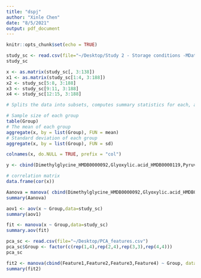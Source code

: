 ```yaml
---
title: "dspj"
author: "Xinle Chen"
date: "8/5/2021"
output: pdf_document
---
```


```r
knitr::opts_chunk$set(echo = TRUE)
```

```r

study_sc <- read.csv(file="~/Desktop/Study 2 - Storage conditions -MDataSci 2021.csv")
study_sc
```
```r
x <- as.matrix(study_sc[, 3:138])
x1 <- as.matrix(study_sc[1:4, 3:188])
x2 <- study_sc[5:8, 3:188]
x3 <- study_sc[9:11, 3:188]
x4 <- study_sc[12:15, 3:188]

```


```r
# Splits the data into subsets, computes summary statistics for each, and returns the result in a convenient form.

# Sample size of each group
table(Group)
# The mean of each group
aggregate(x, by = list(Group), FUN = mean)
# Standard deviation of each group
aggregate(x, by = list(Group), FUN = sd)

```



```r
colnames(x, do.NULL = TRUE, prefix = "col")
```
```r
y <- cbind(Dimethylglycine_HMDB0000092,Glyoxylic.acid_HMDB0000119,Pyruvic.acid_HMDB0000243,L.Lactic.acid_HMDB0000190,Alpha.Hydroxyisobutyric.acid_HMDB0000729,Glycolic.acid_HMDB0000115,Caproic.acid_HMDB0000535,L.Alanine_HMDB0000161,Alpha.ketoisovaleric.acid_HMDB0000019,Glycine_HMDB0000123,Oxalic.acid_HMDB0002329,Hydroxylamine_HMDB0003338,X2.Hydroxybutyric.acid_HMDB0000008,Acetoacetic.acid_HMDB0000060,Hydroxypropionic.acid_HMDB0000700,Pyruvic.acid_HMDB0000243.1,X3.Hydroxybutyric.acid_HMDB0000357,X.S..3.Hydroxyisobutyric.acid_HMDB0000023,X2.Hydroxy.3.methylbutyric.acid_HMDB0000407,D.Alpha.aminobutyric.acid_HMDB0000650,X3.Methyl.2.oxovaleric.acid_HMDB0000491,Beta.Alanine_HMDB0000056,X2.Methyl.3.hydroxybutyric.acid_HMDB0000354,X3.Methyl.2.oxovaleric.acid_HMDB0000491.1,Malonic.acid_HMDB0000691,X3.Aminoisobutanoic.acid_HMDB0003911,X3.Hydroxyisovaleric.acid_HMDB0000754,Ketoleucine_HMDB0000695,L.Valine_HMDB0000883,ITSD_Valine,Urea_HMDB0000294,Benzoic.acid_HMDB0001870,Caprylic.acid_HMDB0000482,Glycerol_HMDB0000131,Ethanolamine_HMDB0000149,L.Leucine_HMDB0000687,Acetylglycine_HMDB0000532,L.Isoleucine_HMDB0000172,Nicotinic.acid_HMDB0001488,Maleic.acid_HMDB0000176,L.Proline_HMDB0000162,Phenylacetic.acid_HMDB0000209,Succinic.acid_HMDB0000254,Glycine_HMDB0000123.1,Methylsuccinic.acid_HMDB0001844,Glyceric.acid_HMDB0000139,Fumaric.acid_HMDB0000134,Uracil_HMDB0000300,Pelargonic.acid_HMDB0000847,L.Serine_HMDB0000187,L.Threonine_HMDB0000167,Mesaconic.acid_HMDB0000749,Glutaric.acid_HMDB0000661,Thymine_HMDB0000262,Beta.Alanine_HMDB0000056.1,L.Homoserine_HMDB0000719,Capric.acid_HMDB0000511,Citramalic.acid_HMDB0000426,Malic.acid_HMDB0000744,Niacinamide_HMDB0001406,Adipic.acid_HMDB0000448,D.Threitol_HMDB0004136,Dihydrouracil_HMDB0000076,Erythritol_HMDB0002994,N.Acetylserine_HMDB0002931,L.Aspartic.acid_HMDB0000191,L.Methionine_HMDB0000696,X4.Hydroxyproline_HMDB0000725,Pyroglutamic.acid_HMDB0000267,Cytosine_HMDB0000630,Gamma.Aminobutyric.acid_HMDB0000112,Threonic.acid_HMDB0000943,L.Cysteine_HMDB0000574,L.2.Hydroxyglutaric.acid_HMDB0000694,Creatinine_HMDB0000562,X3.Hydroxyglutaric.acid_HMDB0000428,Oxoglutaric.acid_HMDB0000208,Phenylpyruvic.acid_HMDB0000205,Pimelic.acid_HMDB0000857,Phenyllactic.acid_HMDB0000779,Phosphoenolpyruvic.acid_HMDB0000263,Ornithine_HMDB0000214,Hypotaurine_HMDB0000965,Triethanolamine_HMDB0032538,X2.Aminobenzoic.acid_HMDB0001123,L.Glutamic.acid_HMDB0000148,X4.Hydroxybenzoic.acid_HMDB0000500,X5.Aminopentanoic.acid_HMDB0003355,X2.3.Dihydroxybutanedioic.acid_HMDB0059916,L.Phenylalanine_HMDB0000159,Dodecanoic.acid_HMDB0000638,Lyxose_HMDB0003402_1,D.Xylose_HMDB0000098,Lyxose_HMDB0003402_2,D.Arabinose_HMDB0029942,L.Asparagine_HMDB0000168,D.Ribulose_HMDB0000621,D.Ribose_HMDB0000283,D.Xylulose_HMDB0001644,X3.Sulfinoalanine_HMDB0000996,Suberic.acid_HMDB0000893,L.Lysine_HMDB0000182,Levoglucosan_HMDB0000640,D.Arabitol_HMDB0000568,Ribitol_HMDB0000508,cis.Aconitic.acid_HMDB0000072,Quinolinic.acid_HMDB0000232,Putrescine_HMDB0001414,Glycerol.3.phosphate_HMDB0000126,Vanillic.acid_HMDB0000484,L.Glutamine_HMDB0000641,X2.Phosphoglyceric.acid_HMDB0000362,Azelaic.acid_HMDB0000784,L.Dihydroorotic.acid_HMDB0003349,O.Phosphoethanolamine_HMDB0000224,X3.Phosphoglyceric.acid_HMDB0000807,Isocitric.acid_HMDB0000193,Hypoxanthine_HMDB0000157,Citric.acid_HMDB0000094,L.Arginine_HMDB0000517,Ornithine_HMDB0000214.1,Dopamine_HMDB0000073,Myristic.acid_HMDB0000806,X1.5.Anhydrosorbitol_HMDB0002712,D.Tagatose_HMDB0003418,Psicose_1,Sebacic.acid_HMDB0000792,D.Fructose_HMDB0000660,Gluconolactone_HMDB0000150,L.Sorbose_HMDB0001266,D.Mannose_HMDB0000169,Hydroxyphenyllactic.acid_HMDB0000755,D.Glucose_HMDB0000122,N.Acetylglutamine_HMDB0006029,L.Lysine_HMDB0000182.1,D.Mannose_HMDB0000169.1)
```


```r
# correlation matrix
data.frame(cor(x))
```

```r
Aanova = manova( cbind(Dimethylglycine_HMDB0000092,Glyoxylic.acid_HMDB0000119,Pyruvic.acid_HMDB0000243,L.Lactic.acid_HMDB0000190,Alpha.Hydroxyisobutyric.acid_HMDB0000729,Glycolic.acid_HMDB0000115,Caproic.acid_HMDB0000535,L.Alanine_HMDB0000161,Alpha.ketoisovaleric.acid_HMDB0000019,Glycine_HMDB0000123,Oxalic.acid_HMDB0002329) ~ Group, data = study_sc)
summary(Aanova)

```
```r
aov1 <- aov(x ~ Group,data=study_sc)
summary(aov1)
```


```r
fit <- manova(x ~ Group,data=study_sc)
summary.aov(fit)

```

```r
pca_sc <- read.csv(file="~/Desktop/PCA_features.csv")
pca_sc$Group <- factor(c(rep(1,4),rep(2,4),rep(3,3),rep(4,4)))
pca_sc
```

```r
fit2 <- manova(cbind(Feature1,Feature2,Feature3,Feature4) ~ Group, data = pca_sc)
summary(fit2)
```



